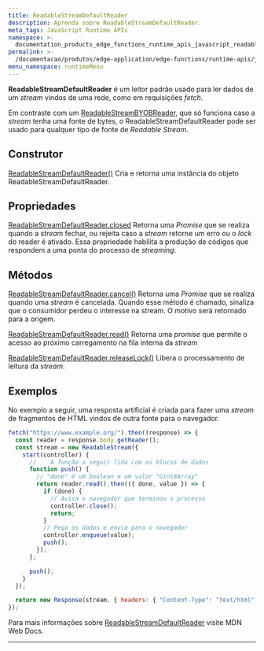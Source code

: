 ```yaml
---
title: ReadableStreamDefaultReader
description: Aprenda sobre ReadableStreamDefaultReader.
meta_tags: JavaScript Runtime APIs
namespace: >-
  documentation_products_edge_functions_runtime_apis_javascript_readable_default_reader
permalink: >-
  /documentacao/produtos/edge-application/edge-functions/runtime-apis/javascript/readable-default-reader/
menu_namespace: runtimeMenu
---
```


**ReadableStreamDefaultReader** é um leitor padrão usado para ler dados de um *stream* vindos de uma rede, como em requisições *fetch*.

Em contraste com um [ReadableStreamBYOBReader](/pt-br/documentacao/produtos/edge-application/edge-functions/runtime-apis/javascript/readable-byob-reader/), que só funciona caso a *stream* tenha uma fonte de bytes, o ReadableStreamDefaultReader pode ser usado para qualquer tipo de fonte de *Readable Stream*.

## Construtor

[ReadableStreamDefaultReader()](https://developer.mozilla.org/en-US/docs/Web/API/ReadableStreamDefaultReader/ReadableStreamDefaultReader)
Cria e retorna uma instância do objeto ReadableStreamDefaultReader.

## Propriedades

[ReadableStreamDefaultReader.closed](https://developer.mozilla.org/en-US/docs/Web/API/ReadableStreamDefaultReader/closed)
Retorna uma *Promise* que se realiza quando a *stream* fechar, ou rejeita caso a *stream* retorne um erro ou o *lock* do reader é ativado. Essa propriedade habilita a produção de códigos que respondem a uma ponta do processo de *streaming*.

## Métodos

[ReadableStreamDefaultReader.cancel()](https://developer.mozilla.org/en-US/docs/Web/API/ReadableStreamDefaultReader/cancel)
Retorna uma *Promise* que se realiza quando uma *stream* é cancelada. Quando esse método é chamado, sinaliza que o consumidor perdeu o interesse na stream. O motivo será retornado para a origem.

[ReadableStreamDefaultReader.read()](https://developer.mozilla.org/en-US/docs/Web/API/ReadableStreamDefaultReader/read)
Retorna uma *promise* que permite o acesso ao próximo carregamento na fila interna da *stream*

[ReadableStreamDefaultReader.releaseLock()](https://developer.mozilla.org/en-US/docs/Web/API/ReadableStreamDefaultReader/releaseLock)
Libera o processamento de leitura da *stream*.

## Exemplos

No exemplo a seguir, uma resposta artificial é criada para fazer uma *stream* de fragmentos de HTML vindos de outra fonte para o navegador.

```js
fetch("https://www.example.org/").then((response) => {
  const reader = response.body.getReader();
  const stream = new ReadableStream({
    start(controller) {
      //    A função a seguir lida com os blocos de dados
      function push() {
        // "done" é um boolean e um valor "Uint8Array"
        return reader.read().then(({ done, value }) => {
          if (done) {
            // Avisa o navegador que terminou o processo
            controller.close();
            return;
          }
          // Pega os dados e envia para o navegador
          controller.enqueue(value);
          push();
        });
      };

      push();
    }
  });

  return new Response(stream, { headers: { "Content-Type": "text/html" } });
});
```

Para mais informações sobre [ReadableStreamDefaultReader](https://developer.mozilla.org/en-US/docs/Web/API/ReadableStreamDefaultReader) visite MDN Web Docs.





---

